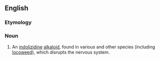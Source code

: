 ==English==
{{wikipedia}}
===Etymology===
{{suffix|Swainsona|ine}}

===Noun===
{{en-noun|-}}

# {{context|chemistry|biochemistry|lang=en}} An [[indolizidine]] [[alkaloid]], found in various {{taxlink|Swainsona|genus}} and other species (including [[locoweed]]), which disrupts the nervous system.